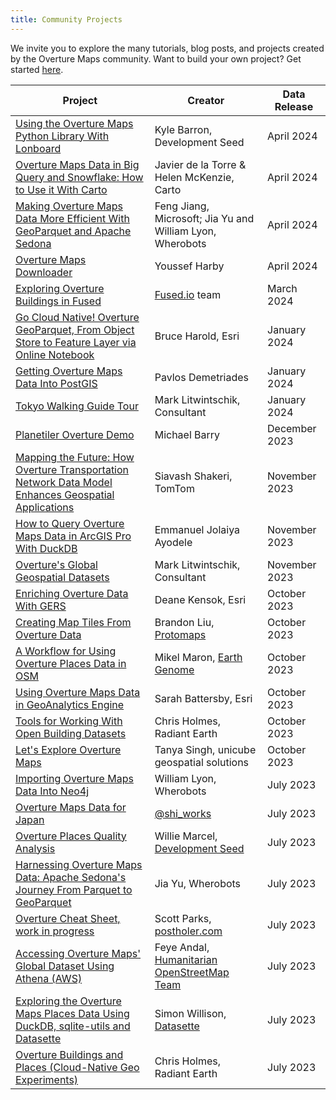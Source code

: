 ```yaml
---
title: Community Projects
---
```


We invite you to explore the many tutorials, blog posts, and projects created by the Overture Maps community. Want to build your own project? Get started [here](/getting-data).


| Project | Creator | Data Release |
| ---------- | -------- | -------- |
| [Using the Overture Maps Python Library With Lonboard](https://developmentseed.org/lonboard/latest/examples/overture-maps/) | Kyle Barron, Development Seed | April 2024 |
| [Overture Maps Data in Big Query and Snowflake: How to Use it With Carto](https://carto.com/blog/overture-maps-data-now-on-the-cloud-use-it-with-carto) | Javier de la Torre & Helen McKenzie, Carto | April 2024 |
| [Making Overture Maps Data More Efficient With GeoParquet and Apache Sedona](https://wherobots.com/overture-maps-data-cloud-native-geoparquet-apache-sedona/) | Feng Jiang, Microsoft; Jia Yu and William Lyon, Wherobots | April 2024 |
| [Overture Maps Downloader](https://pypi.org/project/overturemapsdownloader/) | Youssef Harby | April 2024 |
| [Exploring Overture Buildings in Fused](https://docs.fused.io/basics/tutorials/overture/) | [Fused.io](https://www.fused.io/) team | March 2024 |
| [Go Cloud Native! Overture GeoParquet, From Object Store to Feature Layer via Online Notebook](https://community.esri.com/t5/arcgis-data-interoperability-blog/go-cloud-native-overture-geoparquet-from-object/ba-p/1371965) | Bruce Harold, Esri | January 2024 |
| [Getting Overture Maps Data Into PostGIS](https://python.plainenglish.io/downloading-overture-map-foundations-buildings-data-using-apache-sedona-with-docker-python-and-473f5175f241) | Pavlos Demetriades | January 2024 |
| [Tokyo Walking Guide Tour](https://tech.marksblogg.com/tokyo-walking-tour-guide.html) | Mark Litwintschik, Consultant | January 2024 |
| [Planetiler Overture Demo](https://msbarry.github.io/planetiler-overture-demo/#13.99/42.35625/-71.06989) | Michael Barry | December 2023 |
| [Mapping the Future: How Overture Transportation Network Data Model Enhances Geospatial Applications](https://engineering.tomtom.com/overture-transportation-network-linear-referencing/) | Siavash Shakeri, TomTom | November 2023 |
| [How to Query Overture Maps Data in ArcGIS Pro With DuckDB](https://www.spatialnode.net/articles/how-to-query-overture-maps-foundation-data-in-arcgis-pro-with-duck-dbc094f9) | Emmanuel Jolaiya Ayodele | November 2023 |
| [Overture's Global Geospatial Datasets](https://tech.marksblogg.com/overture-gis-data.html) | Mark Litwintschik, Consultant | November 2023 |
| [Enriching Overture Data With GERS](https://www.esri.com/arcgis-blog/products/arcgis-online/mapping/enriching-overture-data-with-gers/) | Deane Kensok, Esri | October 2023 |
| [Creating Map Tiles From Overture Data](https://github.com/bdon/overture-tiles) | Brandon Liu, [Protomaps](https://protomaps.com/) | October 2023 |
| [A Workflow for Using Overture Places Data in OSM](https://www.openstreetmap.org/user/mikelmaron/diary/402600) | Mikel Maron, [Earth Genome](https://www.earthgenome.org/) | October 2023 |
| [Using Overture Maps Data in GeoAnalytics Engine](https://community.esri.com/t5/geoanalytics-engine-blog/using-overture-maps-data-in-geoanalytics-engine/ba-p/1341493) | Sarah Battersby, Esri | October 2023 |
| [Tools for Working With Open Building Datasets](https://open.gishub.org/open-buildings/) | Chris Holmes, Radiant Earth | October 2023 |
| [Let's Explore Overture Maps](https://medium.com/@singh.tanya3298/lets-explore-overture-maps-3209c25d6c97) | Tanya Singh, unicube geospatial solutions | October 2023 |
| [Importing Overture Maps Data Into Neo4j](https://lyonwj.com/blog/importing-overture-maps-neo4j-aws-athena-spatial-sql-query) | William Lyon, Wherobots | July 2023 |
| [Overture Maps Data for Japan](https://shi-works.github.io/Overture-Maps-Data-for-GIS/#16.18/35.680945/139.767552/-12.7/60) | [@shi_works](https://twitter.com/shi__works) | July 2023 |
| [Overture Places Quality Analysis](https://observablehq.com/d/9847c08c46f56ed6) | Willie Marcel, [Development Seed](https://developmentseed.org/) | July 2023 |
| [Harnessing Overture Maps Data: Apache Sedona's Journey From Parquet to GeoParquet](https://medium.com/@dr.jiayu/harnessing-overture-maps-data-apache-sedonas-journey-from-parquet-to-geoparquet-d99f7767a499) | Jia Yu, Wherobots | July 2023 |
| [Overture Cheat Sheet, work in progress](https://www.postholer.com/articles/Overature-Cheat-Sheet) | Scott Parks, [postholer.com](https://www.postholer.com/) | July 2023 |
| [Accessing Overture Maps' Global Dataset Using Athena (AWS)](https://feyeandal.me/blog/access_overture_data_using_athena) | Feye Andal, [Humanitarian OpenStreetMap Team](https://www.hotosm.org/) | July 2023 |
| [Exploring the Overture Maps Places Data Using DuckDB, sqlite-utils and Datasette](https://til.simonwillison.net/overture-maps/overture-maps-parquet) | Simon Willison, [Datasette](https://datasette.io/) | July 2023 |
| [Overture Buildings and Places (Cloud-Native Geo Experiments)](https://beta.source.coop/repositories/cholmes/overture/description/) | Chris Holmes, Radiant Earth | July 2023 |
